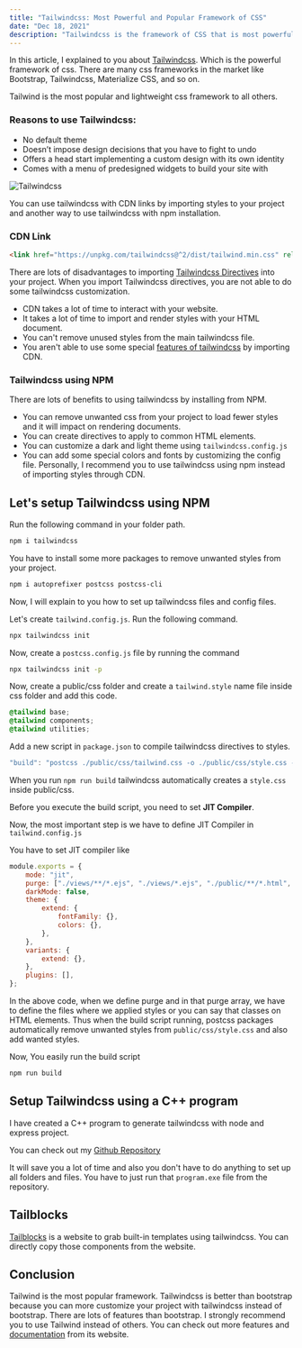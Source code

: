 ```yaml
---
title: "Tailwindcss: Most Powerful and Popular Framework of CSS"
date: "Dec 18, 2021"
description: "Tailwindcss is the framework of CSS that is most powerful and popular. It is a collection of utilities and components that can be used to build a wide range of applications."
---
```


In this article, I explained to you about [Tailwindcss](https://tailwindcss.com/docs). Which is the powerful framework of css. There are many css frameworks in the market like Bootstrap, Tailwindcss, Materialize CSS, and so on.

Tailwind is the most popular and lightweight css framework to all others.

### Reasons to use Tailwindcss:

-   No default theme
-   Doesn’t impose design decisions that you have to fight to undo
-   Offers a head start implementing a custom design with its own identity
-   Comes with a menu of predesigned widgets to build your site with

![Tailwindcss](https://res.cloudinary.com/practicaldev/image/fetch/s--eFmlJnAW--/c_limit%2Cf_auto%2Cfl_progressive%2Cq_auto%2Cw_880/https://themeselection.com/wp-content/uploads/2020/09/tailwind-CSS.jpg)

You can use tailwindcss with CDN links by importing styles to your project and another way to use tailwindcss with npm installation.

### CDN Link

```html
<link href="https://unpkg.com/tailwindcss@^2/dist/tailwind.min.css" rel="stylesheet" />
```

There are lots of disadvantages to importing [Tailwindcss Directives](https://tailwindcss.com/docs/functions-and-directives) into your project. When you import Tailwindcss directives, you are not able to do some tailwindcss customization.

-   CDN takes a lot of time to interact with your website.
-   It takes a lot of time to import and render styles with your HTML document.
-   You can't remove unused styles from the main tailwindcss file.
-   You aren't able to use some special [features of tailwindcss](https://tailwindcss.com/docs/installation) by importing CDN.

### Tailwindcss using NPM

There are lots of benefits to using tailwindcss by installing from NPM.

-   You can remove unwanted css from your project to load fewer styles and it will impact on rendering documents.
-   You can create directives to apply to common HTML elements.
-   You can customize a dark and light theme using `tailwindcss.config.js`
-   You can add some special colors and fonts by customizing the config file.
    Personally, I recommend you to use tailwindcss using npm instead of importing styles through CDN.

## Let's setup Tailwindcss using NPM

Run the following command in your folder path.

```bash
npm i tailwindcss
```

You have to install some more packages to remove unwanted styles from your project.

```bash
npm i autoprefixer postcss postcss-cli
```

Now, I will explain to you how to set up tailwindcss files and config files.

Let's create `tailwind.config.js`. Run the following command.

```bash
npx tailwindcss init
```

Now, create a `postcss.config.js` file by running the command

```bash
npx tailwindcss init -p
```

Now, create a public/css folder and create a `tailwind.style` name file inside css folder and add this code.

```css
@tailwind base;
@tailwind components;
@tailwind utilities;
```

Add a new script in `package.json` to compile tailwindcss directives to styles.

```javascript
"build": "postcss ./public/css/tailwind.css -o ./public/css/style.css -w"
```

When you run `npm run build` tailwindcss automatically creates a `style.css` inside public/css.

Before you execute the build script, you need to set **JIT Compiler**.

Now, the most important step is we have to define JIT Compiler in `tailwind.config.js`

You have to set JIT compiler like

```javascript
module.exports = {
    mode: "jit",
    purge: ["./views/**/*.ejs", "./views/*.ejs", "./public/**/*.html", "./public/*.html"],
    darkMode: false,
    theme: {
        extend: {
            fontFamily: {},
            colors: {},
        },
    },
    variants: {
        extend: {},
    },
    plugins: [],
};
```

In the above code, when we define purge and in that purge array, we have to define the files where we applied styles or you can say that classes on HTML elements. Thus when the build script running, postcss packages automatically remove unwanted styles from `public/css/style.css` and also add wanted styles.

Now, You easily run the build script

```bash
npm run build
```

## Setup Tailwindcss using a C++ program

I have created a C++ program to generate tailwindcss with node and express project.

You can check out my [Github Repository](https://github.com/abhidadhaniya23/Node-and-express-structure-using-cpp)

It will save you a lot of time and also you don't have to do anything to set up all folders and files. You have to just run that `program.exe` file from the repository.

## Tailblocks

[Tailblocks](https://tailblocks.cc/) is a website to grab built-in templates using tailwindcss. You can directly copy those components from the website.

## Conclusion

Tailwind is the most popular framework. Tailwindcss is better than bootstrap because you can more customize your project with tailwindcss instead of bootstrap. There are lots of features than bootstrap. I strongly recommend you to use Tailwind instead of others. You can check out more features and [documentation](https://tailwindcss.com/docs) from its website.
